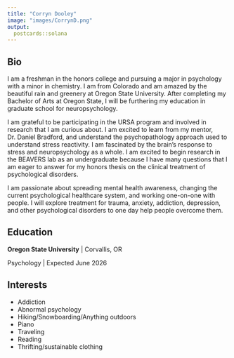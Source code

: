 ```yaml
---
title: "Corryn Dooley"
image: "images/CorrynD.png"
output:
  postcards::solana
---
```

 
## Bio

I am a freshman in the honors college and pursuing a major in psychology with a minor in chemistry. I am from Colorado and am amazed by the beautiful rain and greenery at Oregon State University. After completing my Bachelor of Arts at Oregon State, I will be furthering my education in graduate school for neuropsychology. 

I am grateful to be participating in the URSA program and involved in research that I am curious about. I am excited to learn from my mentor, Dr. Daniel Bradford, and understand the psychopathology approach used to understand stress reactivity. I am fascinated by the brain’s response to stress and neuropsychology as a whole. I am excited to begin research in the BEAVERS lab as an undergraduate because I have many questions that I am eager to answer for my honors thesis on the clinical treatment of psychological disorders. 

I am passionate about spreading mental health awareness, changing the current psychological healthcare system, and working one-on-one with people. I will explore treatment for trauma, anxiety, addiction, depression, and other psychological disorders to one day help people overcome them.

## Education

**Oregon State University** | Corvallis, OR

Psychology | Expected June 2026

## Interests

* Addiction 
* Abnormal psychology 
* Hiking/Snowboarding/Anything outdoors
* Piano 
* Traveling
* Reading 
* Thrifting/sustainable clothing